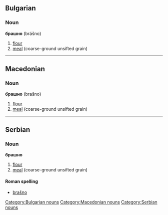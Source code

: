 ==Bulgarian==
===Noun===
'''брашно''' (brášno) {{n}}

#[[flour]]
#[[meal]] (coarse-ground unsifted grain)

[[Category:Bulgarian nouns]]

----

==Macedonian==
===Noun===
'''брашно''' (brašno) {{n}}

#[[flour]]
#[[meal]] (coarse-ground unsifted grain)

[[Category:Macedonian nouns]]

----

==Serbian==
===Noun===
'''брашно''' {{n}}
#[[flour]]
#[[meal]] (coarse-ground unsifted grain)
====Roman spelling====
*[[brašno#Serbian|brašno]]
[[Category:Serbian nouns]]